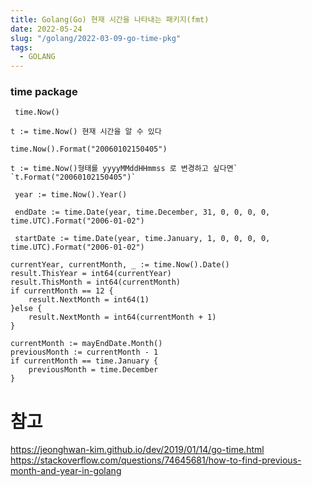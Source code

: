 ```yaml
---
title: Golang(Go) 현재 시간을 나타내는 패키지(fmt)
date: 2022-05-24
slug: "/golang/2022-03-09-go-time-pkg"
tags:
  - GOLANG
---
```



### time package

```
 time.Now()

t := time.Now() 현재 시간을 알 수 있다

time.Now().Format("20060102150405")

t := time.Now()형태를 yyyyMMddHHmmss 로 변경하고 싶다면` `t.Format("20060102150405")`

 year := time.Now().Year()

 endDate := time.Date(year, time.December, 31, 0, 0, 0, 0, time.UTC).Format("2006-01-02")

 startDate := time.Date(year, time.January, 1, 0, 0, 0, 0, time.UTC).Format("2006-01-02")

currentYear, currentMonth, _ := time.Now().Date()
result.ThisYear = int64(currentYear)
result.ThisMonth = int64(currentMonth)
if currentMonth == 12 {
    result.NextMonth = int64(1)
}else {
    result.NextMonth = int64(currentMonth + 1)
}

currentMonth := mayEndDate.Month()
previousMonth := currentMonth - 1
if currentMonth == time.January {
    previousMonth = time.December
}

```

# 참고
https://jeonghwan-kim.github.io/dev/2019/01/14/go-time.html
https://stackoverflow.com/questions/74645681/how-to-find-previous-month-and-year-in-golang